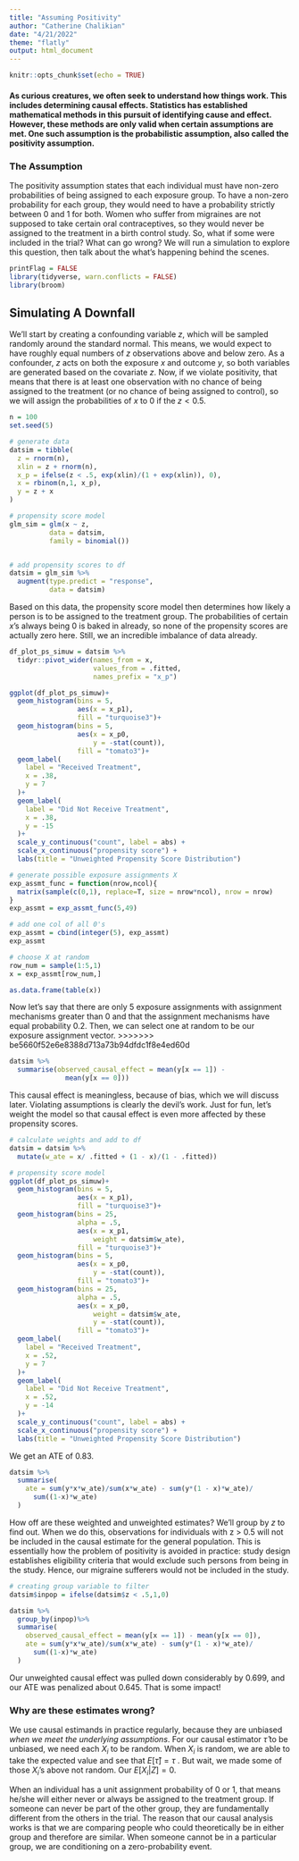 ```yaml
---
title: "Assuming Positivity"
author: "Catherine Chalikian"
date: "4/21/2022"
theme: "flatly"
output: html_document
---
```


```r
knitr::opts_chunk$set(echo = TRUE)
```

#### As curious creatures, we often seek to understand how things work. This includes determining causal effects. Statistics has established mathematical methods in this pursuit of identifying cause and effect. However, these methods are only valid when certain assumptions are met. One such assumption is the probabilistic assumption, also called the positivity assumption.

### The Assumption

The positivity assumption states that each individual must have non-zero probabilities of being assigned to each exposure group. To have a non-zero probability for each group, they would need to have a probability strictly between 0 and 1 for both. Women who suffer from migraines are not supposed to take certain oral contraceptives, so they would never be assigned to the treatment in a birth control study. So, what if some were included in the trial? What can go wrong? We will run a simulation to explore this question, then talk about the what's happening behind the scenes.

```r
printFlag = FALSE
library(tidyverse, warn.conflicts = FALSE)
library(broom)
```


## Simulating A Downfall

We'll start by creating a confounding variable *z*, which will be sampled randomly around the standard normal. This means, we would expect to have roughly equal numbers of *z* observations above and below zero. As a confounder, *z* acts on both the exposure *x* and outcome *y*, so both variables are generated based on the covariate *z*. Now, if we violate positivity, that means that there is at least one observation with no chance of being assigned to the treatment (or no chance of being assigned to control), so we will assign the probabilities of *x* to 0 if the $z < 0.5$.

```r
n = 100
set.seed(5)

# generate data
datsim = tibble(
  z = rnorm(n),
  xlin = z + rnorm(n),
  x_p = ifelse(z < .5, exp(xlin)/(1 + exp(xlin)), 0),
  x = rbinom(n,1, x_p),
  y = z + x
)
```


```r
# propensity score model
glm_sim = glm(x ~ z,
          data = datsim,
          family = binomial())


# add propensity scores to df
datsim = glm_sim %>%
  augment(type.predict = "response",
          data = datsim)

```

Based on this data, the propensity score model then determines how likely a person is to be assigned to the treatment group. The probabilities of certain *x*'s always being 0 is baked in already, so none of the propensity scores are actually zero here. Still, we an incredible imbalance of data already.

```r
df_plot_ps_simuw = datsim %>%
  tidyr::pivot_wider(names_from = x,
                     values_from = .fitted,
                     names_prefix = "x_p")

ggplot(df_plot_ps_simuw)+
  geom_histogram(bins = 5,
                 aes(x = x_p1),
                 fill = "turquoise3")+
  geom_histogram(bins = 5,
                 aes(x = x_p0,
                     y = -stat(count)),
                 fill = "tomato3")+
  geom_label(
    label = "Received Treatment",
    x = .38,
    y = 7
  )+
  geom_label(
    label = "Did Not Receive Treatment",
    x = .38,
    y = -15
  )+
  scale_y_continuous("count", label = abs) + 
  scale_x_continuous("propensity score") +
  labs(title = "Unweighted Propensity Score Distribution")
```

```r
# generate possible exposure assignments X
exp_assmt_func = function(nrow,ncol){
  matrix(sample(c(0,1), replace=T, size = nrow*ncol), nrow = nrow)
}
exp_assmt = exp_assmt_func(5,49)

# add one col of all 0's
exp_assmt = cbind(integer(5), exp_assmt)
exp_assmt

# choose X at random
row_num = sample(1:5,1)
x = exp_assmt[row_num,]
```


```r
as.data.frame(table(x))
```

Now let's say that there are only 5 exposure assignments with assignment mechanisms greater than 0 and that the assignment mechanisms have equal probability 0.2. Then, we can select one at random to be our exposure assignment vector.
>>>>>>> be5660f52e6e8388d713a73b94dfdc1f8e4ed60d

```r
datsim %>%
  summarise(observed_causal_effect = mean(y[x == 1]) - 
              mean(y[x == 0]))
```

This causal effect is meaningless, because of bias, which we will discuss later. Violating assumptions is clearly the devil's work. Just for fun, let's weight the model so that causal effect is even more affected by these propensity scores.

```r
# calculate weights and add to df
datsim = datsim %>%
  mutate(w_ate = x/ .fitted + (1 - x)/(1 - .fitted))

```

```r
# propensity score model
ggplot(df_plot_ps_simuw)+
  geom_histogram(bins = 5,
                 aes(x = x_p1),
                 fill = "turquoise3")+
  geom_histogram(bins = 25,
                 alpha = .5,
                 aes(x = x_p1,
                     weight = datsim$w_ate),
                 fill = "turquoise3")+
  geom_histogram(bins = 5,
                 aes(x = x_p0,
                     y = -stat(count)),
                 fill = "tomato3")+
  geom_histogram(bins = 25,
                 alpha = .5,
                 aes(x = x_p0,
                     weight = datsim$w_ate,
                     y = -stat(count)),
                 fill = "tomato3")+
  geom_label(
    label = "Received Treatment",
    x = .52,
    y = 7
  )+
  geom_label(
    label = "Did Not Receive Treatment",
    x = .52,
    y = -14
  )+
  scale_y_continuous("count", label = abs) + 
  scale_x_continuous("propensity score") +
  labs(title = "Unweighted Propensity Score Distribution")
```

We get an ATE of 0.83.

```r
datsim %>%
  summarise(
    ate = sum(y*x*w_ate)/sum(x*w_ate) - sum(y*(1 - x)*w_ate)/
      sum((1-x)*w_ate)
  )
```

How off are these weighted and unweighted estimates? We'll group by *z* to find out. When we do this, observations for individuals with z > 0.5 will not be included in the causal estimate for the general population. This is essentially how the problem of positivity is avoided in practice: study design establishes eligibility criteria that would exclude such persons from being in the study. Hence, our migraine sufferers would not be included in the study.

```r
# creating group variable to filter
datsim$inpop = ifelse(datsim$z < .5,1,0)

datsim %>%
  group_by(inpop)%>%
  summarise(
    observed_causal_effect = mean(y[x == 1]) - mean(y[x == 0]),
    ate = sum(y*x*w_ate)/sum(x*w_ate) - sum(y*(1 - x)*w_ate)/
      sum((1-x)*w_ate)
  )
```

Our unweighted causal effect was pulled down considerably by 0.699, and our ATE was penalized about 0.645. That is some impact!

### Why are these estimates wrong?

We use causal estimands in practice regularly, because they are unbiased *when we meet the underlying assumptions*. For our causal estimator $\hat{\tau}$ to be unbiased, we need each $X_i$ to be random. When $X_i$ is random, we are able to take the expected value and see that $E[\hat{\tau}] = \tau$ . But wait, we made some of those $X_i$'s above not random. Our $E[X_i|Z] = 0$.

When an individual has a unit assignment probability of 0 or 1, that means he/she will either never or always be assigned to the treatment group. If someone can never be part of the other group, they are fundamentally different from the others in the trial. The reason that our causal analysis works is that we are comparing people who could theoretically be in either group and therefore are similar. When someone cannot be in a particular group, we are conditioning on a zero-probability event.








